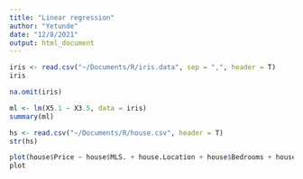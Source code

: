 ```yaml
---
title: "Linear regression"
author: "Yetunde"
date: "12/8/2021"
output: html_document
---
```


```r
iris <- read.csv("~/Documents/R/iris.data", sep = ",", header = T)
iris
```

```r
na.omit(iris)
```

```r
ml <- lm(X5.1 ~ X3.5, data = iris)
summary(ml)
```

```r
hs <- read.csv("~/Documents/R/house.csv", header = T)
str(hs)
```

```r
plot(house$Price ~ house$MLS. + house.Location + house$Bedrooms + house$Bathrooms + house$SQFT + house.Price.SQFT + house$Status)
plot
```